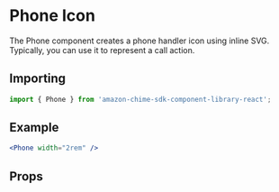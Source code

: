 

# Phone Icon

The Phone component creates a phone handler icon using inline SVG. Typically, you can use it to represent a call action.

## Importing

```javascript
import { Phone } from 'amazon-chime-sdk-component-library-react';
```

## Example

<ThemeProvider theme={lightTheme}>
  <Preview>
    <Phone width="2rem" />
  </Preview>
</ThemeProvider>

```jsx
<Phone width="2rem" />
```

## Props

<Props of={Phone} />
